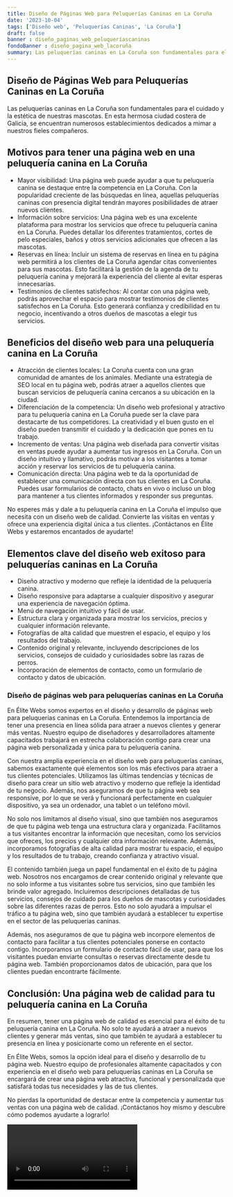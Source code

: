 ```yaml
---
title: Diseño de Páginas Web para Peluquerías Caninas en La Coruña
date: '2023-10-04'
tags: ['Diseño web', 'Peluquerías Caninas', 'La Coruña']
draft: false
banner : diseño_paginas_web_peluqueríascaninas
fondoBanner : diseño_pagina_web_lacoruña
summary: Las peluquerías caninas en La Coruña son fundamentales para el cuidado y la estética de nuestras mascotas. En esta hermosa ciudad costera de Galicia, se encuentran numerosos establecimientos dedicados a mimar a nuestros fieles compañeros.
---
```


## Diseño de Páginas Web para Peluquerías Caninas en La Coruña

Las peluquerías caninas en La Coruña son fundamentales para el cuidado y la estética de nuestras mascotas. En esta hermosa ciudad costera de Galicia, se encuentran numerosos establecimientos dedicados a mimar a nuestros fieles compañeros.

## Motivos para tener una página web en una peluquería canina en La Coruña

- Mayor visibilidad: Una página web puede ayudar a que tu peluquería canina se destaque entre la competencia en La Coruña. Con la popularidad creciente de las búsquedas en línea, aquellas peluquerías caninas con presencia digital tendrán mayores posibilidades de atraer nuevos clientes.
- Información sobre servicios: Una página web es una excelente plataforma para mostrar los servicios que ofrece tu peluquería canina en La Coruña. Puedes detallar los diferentes tratamientos, cortes de pelo especiales, baños y otros servicios adicionales que ofrecen a las mascotas.
- Reservas en línea: Incluir un sistema de reservas en línea en tu página web permitirá a los clientes de La Coruña agendar citas convenientes para sus mascotas. Esto facilitará la gestión de la agenda de tu peluquería canina y mejorará la experiencia del cliente al evitar esperas innecesarias.
- Testimonios de clientes satisfechos: Al contar con una página web, podrás aprovechar el espacio para mostrar testimonios de clientes satisfechos en La Coruña. Esto generará confianza y credibilidad en tu negocio, incentivando a otros dueños de mascotas a elegir tus servicios.

## Beneficios del diseño web para una peluquería canina en La Coruña

- Atracción de clientes locales: La Coruña cuenta con una gran comunidad de amantes de los animales. Mediante una estrategia de SEO local en tu página web, podrás atraer a aquellos clientes que buscan servicios de peluquería canina cercanos a su ubicación en la ciudad.
- Diferenciación de la competencia: Un diseño web profesional y atractivo para tu peluquería canina en La Coruña puede ser la clave para destacarte de tus competidores. La creatividad y el buen gusto en el diseño pueden transmitir el cuidado y la dedicación que pones en tu trabajo.
- Incremento de ventas: Una página web diseñada para convertir visitas en ventas puede ayudar a aumentar tus ingresos en La Coruña. Con un diseño intuitivo y llamativo, podrás motivar a los visitantes a tomar acción y reservar los servicios de tu peluquería canina.
- Comunicación directa: Una página web te da la oportunidad de establecer una comunicación directa con tus clientes en La Coruña. Puedes usar formularios de contacto, chats en vivo o incluso un blog para mantener a tus clientes informados y responder sus preguntas.

No esperes más y dale a tu peluquería canina en La Coruña el impulso que necesita con un diseño web de calidad. Convierte las visitas en ventas y ofrece una experiencia digital única a tus clientes. ¡Contáctanos en Élite Webs y estaremos encantados de ayudarte!

<GifSeo />

<Cta />

## Elementos clave del diseño web exitoso para peluquerías caninas en La Coruña

- Diseño atractivo y moderno que refleje la identidad de la peluquería canina.
- Diseño responsive para adaptarse a cualquier dispositivo y asegurar una experiencia de navegación óptima.
- Menú de navegación intuitivo y fácil de usar.
- Estructura clara y organizada para mostrar los servicios, precios y cualquier información relevante.
- Fotografías de alta calidad que muestren el espacio, el equipo y los resultados del trabajo.
- Contenido original y relevante, incluyendo descripciones de los servicios, consejos de cuidado y curiosidades sobre las razas de perros.
- Incorporación de elementos de contacto, como un formulario de contacto y datos de ubicación.

### Diseño de páginas web para peluquerías caninas en La Coruña

En Élite Webs somos expertos en el diseño y desarrollo de páginas web para peluquerías caninas en La Coruña. Entendemos la importancia de tener una presencia en línea sólida para atraer a nuevos clientes y generar más ventas. Nuestro equipo de diseñadores y desarrolladores altamente capacitados trabajará en estrecha colaboración contigo para crear una página web personalizada y única para tu peluquería canina.

Con nuestra amplia experiencia en el diseño web para peluquerías caninas, sabemos exactamente qué elementos son los más efectivos para atraer a tus clientes potenciales. Utilizamos las últimas tendencias y técnicas de diseño para crear un sitio web atractivo y moderno que refleje la identidad de tu negocio. Además, nos aseguramos de que tu página web sea responsive, por lo que se verá y funcionará perfectamente en cualquier dispositivo, ya sea un ordenador, una tablet o un teléfono móvil.

No solo nos limitamos al diseño visual, sino que también nos aseguramos de que tu página web tenga una estructura clara y organizada. Facilitamos a tus visitantes encontrar la información que necesitan, como los servicios que ofreces, los precios y cualquier otra información relevante. Además, incorporamos fotografías de alta calidad para mostrar tu espacio, el equipo y los resultados de tu trabajo, creando confianza y atractivo visual.

El contenido también juega un papel fundamental en el éxito de tu página web. Nosotros nos encargamos de crear contenido original y relevante que no solo informe a tus visitantes sobre tus servicios, sino que también les brinde valor agregado. Incluiremos descripciones detalladas de tus servicios, consejos de cuidado para los dueños de mascotas y curiosidades sobre las diferentes razas de perros. Esto no solo ayudará a impulsar el tráfico a tu página web, sino que también ayudará a establecer tu expertise en el sector de las peluquerías caninas.

Además, nos aseguramos de que tu página web incorpore elementos de contacto para facilitar a tus clientes potenciales ponerse en contacto contigo. Incorporamos un formulario de contacto fácil de usar, para que los visitantes puedan enviarte consultas o reservas directamente desde tu página web. También proporcionamos datos de ubicación, para que los clientes puedan encontrarte fácilmente.

## Conclusión: Una página web de calidad para tu peluquería canina en La Coruña

En resumen, tener una página web de calidad es esencial para el éxito de tu peluquería canina en La Coruña. No solo te ayudará a atraer a nuevos clientes y generar más ventas, sino que también te ayudará a establecer tu presencia en línea y posicionarte como un referente en el sector.

En Élite Webs, somos la opción ideal para el diseño y desarrollo de tu página web. Nuestro equipo de profesionales altamente capacitados y con experiencia en el diseño web para peluquerías caninas en La Coruña se encargará de crear una página web atractiva, funcional y personalizada que satisfará todas tus necesidades y las de tus clientes.

No pierdas la oportunidad de destacar entre la competencia y aumentar tus ventas con una página web de calidad. ¡Contáctanos hoy mismo y descubre cómo podemos ayudarte a lograrlo!

<Video />

<CtaBot job='Peluquerías Caninas' city='La Coruña'/>

<Gmaps query='La Coruña+españa+maps' />